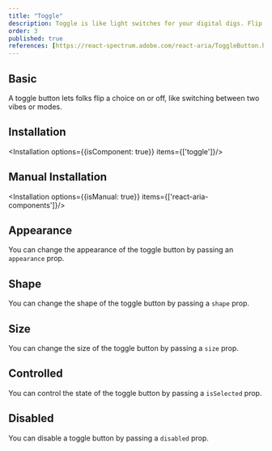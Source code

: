 ```yaml
---
title: "Toggle"
description: Toggle is like light switches for your digital digs. Flip 'em on, and they light stuff up; flip 'em off, and it's lights out.
order: 3
published: true
references: [https://react-spectrum.adobe.com/react-aria/ToggleButton.html#props]
---
```



## Basic

A toggle button lets folks flip a choice on or off, like switching between two vibes or modes.
<How toUse="buttons/toggle/toggle-demo" />

## Installation
<Installation options={{isComponent: true}} items={['toggle']}/>

## Manual Installation
<Installation options={{isManual: true}} items={['react-aria-components']}/>

<SourceCode toShow='toggle'/>

## Appearance
You can change the appearance of the toggle button by passing an `appearance` prop.
<How toUse="buttons/toggle/toggle-appearance-demo" />

## Shape

You can change the shape of the toggle button by passing a `shape` prop.
<How toUse="buttons/toggle/toggle-shape-demo" />

## Size

You can change the size of the toggle button by passing a `size` prop.
<How toUse="buttons/toggle/toggle-size-demo" />

## Controlled

You can control the state of the toggle button by passing a `isSelected` prop.
<How toUse="buttons/toggle/toggle-controlled-demo" />

## Disabled

You can disable a toggle button by passing a `disabled` prop.
<How toUse="buttons/toggle/toggle-disabled-demo" />
